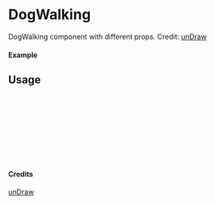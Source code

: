 
<Meta of={DogWalking} title="unDraw/DogWalking" />

# DogWalking

DogWalking component with different props.
Credit: [unDraw](https://undraw.co/illustrations)

#### Example

<Canvas of={DogWalking.Primary} />

## Usage

```ts
import { DogWalking } from "yadl-ui";

const Example = () => {
  return (
      <DogWalking />
  );
};

export default Example;
```

#### Credits
[unDraw](https://undraw.co/illustrations)

